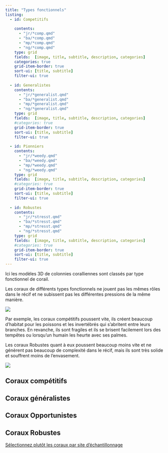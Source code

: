 ```yaml
---
title: "Types fonctionnels"
listing:
  - id: Competitifs
  
    contents: 
      - "jr/*comp.qmd"
      - "ba/*comp.qmd"
      - "mp/*comp.qmd"
      - "ng/*comp.qmd"
    type: grid
    fields:  [image, title, subtitle, description, categories]
    categories: true
    grid-item-border: true
    sort-ui: [title, subtitle]
    filter-ui: true
    
  - id: Generalistes
    contents: 
      - "jr/*generalist.qmd"
      - "ba/*generalist.qmd"
      - "mp/*generalist.qmd"
      - "ng/*generalist.qmd"
    type: grid
    fields:  [image, title, subtitle, description, categories]
    #categories: true
    grid-item-border: true
    sort-ui: [title, subtitle]
    filter-ui: true
  
  - id: Pionniers
    contents: 
      - "jr/*weedy.qmd"
      - "ba/*weedy.qmd"
      - "mp/*weedy.qmd"
      - "ng/*weedy.qmd"
    type: grid
    fields:  [image, title, subtitle, description, categories]
    #categories: true
    grid-item-border: true
    sort-ui: [title, subtitle]
    filter-ui: true
    
  - id: Robustes
    contents: 
      - "jr/*stresst.qmd"
      - "ba/*stresst.qmd"
      - "mp/*stresst.qmd"
      - "ng/*stresst.qmd"
    type: grid
    fields:  [image, title, subtitle, description, categories]
    #categories: true
    grid-item-border: true
    sort-ui: [title, subtitle]
    filter-ui: true
---
```


Ici les modèles 3D de colonnies coralliennes sont classés par type fonctionnel de corail.

::: {.alert .alert-info}
Les coraux de différents types fonctionnels ne jouent pas les mêmes rôles dans le récif et ne subissent pas les différentes pressions de la même manière.

::: {.grid}

::: {.g-col-4}
![](/assets/images/compet_w100.png){.img-center}
:::

::: {.g-col-8}
Par exemple, les coraux [compétitifs]{.badge .rounded-pill .bg-warning} poussent vite, ils créent beaucoup d'habitat pour les poissons et les invertébrés qui s'abritent entre leurs branches. En revanche, ils sont fragiles et ils se brisent facilement lors des tempêtes ou lorsqu'un humain les heurte avec ses palmes.
:::

::: {.g-col-8}
Les coraux [Robustes]{.badge .rounded-pill .bg-success} quant à eux poussent beaucoup moins vite et ne génèrent pas beaucoup de complexité dans le récif, mais ils sont très solide et souffrent moins de l'envasement.
:::

::: {.g-col-4}
![](/assets/images/stresstol_w100.png){.img-center}
:::

:::

:::


## Coraux compétitifs

::: {#Competitifs}
:::

## Coraux généralistes

::: {#Generalistes}
:::

## Coraux Opportunistes

::: {#Pionniers}
:::

## Coraux Robustes

::: {#Robustes}
:::

::: callout-tip
[Sélectionnez plutôt les coraux par site d'échantillonnage](listing_site.html)
:::
